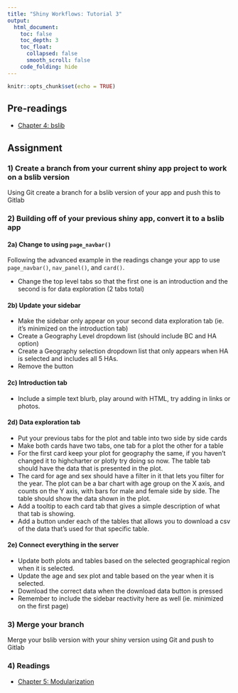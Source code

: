 ```yaml
---
title: "Shiny Workflows: Tutorial 3"
output: 
  html_document:
    toc: false
    toc_depth: 3
    toc_float:
      collapsed: false
      smooth_scroll: false
    code_folding: hide
---
```


```r
knitr::opts_chunk$set(echo = TRUE)
```

## Pre-readings

- [Chapter 4: bslib](https://b-klaver.github.io/shinyWorkflows/bslib.html)

## Assignment

### 1) Create a branch from your current shiny app project to work on a bslib version

Using Git create a branch for a bslib version of your app and push this to Gitlab

### 2) Building off of your previous shiny app, convert it to a bslib app

#### 2a) Change to using `page_navbar()`

Following the advanced example in the readings change your app to use `page_navbar()`, `nav_panel()`, and `card()`.

- Change the top level tabs so that the first one is an introduction and the second is for data exploration (2 tabs total)

#### 2b) Update your sidebar

- Make the sidebar only appear on your second data exploration tab (ie. it's minimized on the introduction tab)
- Create a Geography Level dropdown list (should include BC and HA option)
- Create a Geography selection dropdown list that only appears when HA is selected and includes all 5 HAs.
- Remove the button

#### 2c) Introduction tab

- Include a simple text blurb, play around with HTML, try adding in links or photos.

#### 2d) Data exploration tab

- Put your previous tabs for the plot and table into two side by side cards
- Make both cards have two tabs, one tab for a plot the other for a table
- For the first card keep your plot for geography the same, if you haven't changed it to highcharter or plotly try doing so now. The table tab should have the data that is presented in the plot.
- The card for age and sex should have a filter in it that lets you filter for the year. The plot can be a bar chart with age group on the X axis, and counts on the Y axis, with bars for male and female side by side. The table should show the data shown in the plot.
- Add a tooltip to each card tab that gives a simple description of what that tab is showing.
- Add a button under each of the tables that allows you to download a csv of the data that's used for that specific table.

#### 2e) Connect everything in the server

- Update both plots and tables based on the selected geographical region when it is selected.
- Update the age and sex plot and table based on the year when it is selected.
- Download the correct data when the download data button is pressed
- Remember to include the sidebar reactivity here as well (ie. minimized on the first page)

### 3) Merge your branch

Merge your bslib version with your shiny version using Git and push to Gitlab

### 4) Readings

- [Chapter 5: Modularization](https://b-klaver.github.io/shinyWorkflows/modularization.html)
